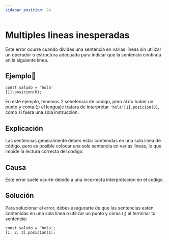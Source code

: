 ```yaml
---
sidebar_position: 24
---
```


# Multiples lineas inesperadas
Este error ocurre cuando divides una sentencia en varias líneas sin utilizar un operador o estructura adecuada para indicar que la sentencia continúa en la siguiente línea.

## Ejemplo📝

```dummy
const saludo = 'hola'
[1].posicion(0);
```
En este ejemplo, tenemos 2 senetencia de codigo, pero al no haber un punto y coma (;) el lenguaje tratara de interpretar `'hola'[1].posicion(0)`, como si fuera una sola instruccion.

## Explicación
Las sentencias generalmente deben estar contenidas en una sola línea de código, pero es posible colocar una sola sentencia en varias lineas,
lo que impide la lectura correcta del codigo.

## Causa
 Este error suele ocurrir debido a una incorrecta interpretacion en el codigo.

## Solución
Para solucionar el error, debes asegurarte de que las sentencias estén contenidas en una sola línea o utilizar un punto y coma (;) al terminar tu sentencia:

```dummy
const saludo = 'hola';
[1, 2, 3].posicion(1);
```
